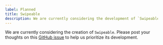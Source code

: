 ```yaml
---
label: Planned
title: Swipeable
description: We are currently considering the development of `Swipeable`.
---
```


We are currently considering the creation of `Swipeable`. Please post your thoughts on this [GitHub issue](https://github.com/yamada-ui/yamada-ui/issues/988) to help us prioritize its development.
